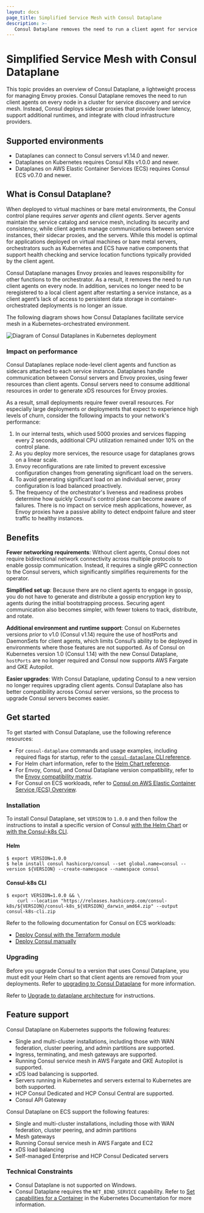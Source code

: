 ```yaml
---
layout: docs
page_title: Simplified Service Mesh with Consul Dataplane
description: >-
   Consul Dataplane removes the need to run a client agent for service discovery and service mesh by leveraging orchestrator functions. Learn about Consul Dataplane, how it can lower latency for Consul on Kubernetes and AWS ECS, and how it enables Consul support for AWS Fargate and GKE Autopilot.
---
```


# Simplified Service Mesh with Consul Dataplane

This topic provides an overview of Consul Dataplane, a lightweight process for managing Envoy proxies. Consul Dataplane removes the need to run client agents on every node in a cluster for service discovery and service mesh. Instead, Consul deploys sidecar proxies that provide lower latency, support additional runtimes, and integrate with cloud infrastructure providers.

## Supported environments

- Dataplanes can connect to Consul servers v1.14.0 and newer.
- Dataplanes on Kubernetes requires Consul K8s v1.0.0 and newer.
- Dataplanes on AWS Elastic Container Services (ECS) requires Consul ECS v0.7.0 and newer.


## What is Consul Dataplane?

When deployed to virtual machines or bare metal environments, the Consul control plane requires _server agents_ and _client agents_. Server agents maintain the service catalog and service mesh, including its security and consistency, while client agents manage communications between service instances, their sidecar proxies, and the servers. While this model is optimal for applications deployed on virtual machines or bare metal servers, orchestrators such as Kubernetes and ECS have native components that support health checking and service location functions typically provided by the client agent.

Consul Dataplane manages Envoy proxies and leaves responsibility for other functions to the orchestrator. As a result, it removes the need to run client agents on every node. In addition, services no longer need to be reregistered to a local client agent after restarting a service instance, as a client agent’s lack of access to persistent data storage in container-orchestrated deployments is no longer an issue.

The following diagram shows how Consul Dataplanes facilitate service mesh in a Kubernetes-orchestrated environment.

![Diagram of Consul Dataplanes in Kubernetes deployment](/img/k8s-dataplanes-architecture.png)

### Impact on performance

Consul Dataplanes replace node-level client agents and function as sidecars attached to each service instance. Dataplanes handle communication between Consul servers and Envoy proxies, using fewer resources than client agents. Consul servers need to consume additional resources in order to generate xDS resources for Envoy proxies.

As a result, small deployments require fewer overall resources. For especially large deployments or deployments that expect to experience high levels of churn, consider the following impacts to your network's performance:

1. In our internal tests, which used 5000 proxies and services flapping every 2 seconds, additional CPU utilization remained under 10% on the control plane.
1. As you deploy more services, the resource usage for dataplanes grows on a linear scale.
1. Envoy reconfigurations are rate limited to prevent excessive configuration changes from generating significant load on the servers.
1. To avoid generating significant load on an individual server, proxy configuration is load balanced proactively.
1. The frequency of the orchestrator's liveness and readiness probes determine how quickly Consul's control plane can become aware of failures. There is no impact on service mesh applications, however, as Envoy proxies have a passive ability to detect endpoint failure and steer traffic to healthy instances.

## Benefits

**Fewer networking requirements**: Without client agents, Consul does not require bidirectional network connectivity across multiple protocols to enable gossip communication. Instead, it requires a single gRPC connection to the Consul servers, which significantly simplifies requirements for the operator.

**Simplified set up**: Because there are no client agents to engage in gossip, you do not have to generate and distribute a gossip encryption key to agents during the initial bootstrapping process. Securing agent communication also becomes simpler, with fewer tokens to track, distribute, and rotate.

**Additional environment and runtime support**: Consul on Kubernetes versions _prior_ to v1.0 (Consul v1.14) require the use of hostPorts and DaemonSets for client agents, which limits Consul’s ability to be deployed in environments where those features are not supported.
As of Consul on Kubernetes version 1.0 (Consul 1.14) with the new Consul Dataplane, `hostPorts` are no longer required and Consul now supports AWS Fargate and GKE Autopilot.

**Easier upgrades**: With Consul Dataplane, updating Consul to a new version no longer requires upgrading client agents. Consul Dataplane also has better compatibility across Consul server versions, so the process to upgrade Consul servers becomes easier.

## Get started

To get started with Consul Dataplane, use the following reference resources:

- For `consul-dataplane` commands and usage examples, including required flags for startup, refer to the [`consul-dataplane` CLI reference](/consul/docs/connect/dataplane/consul-dataplane).
- For Helm chart information, refer to the [Helm Chart reference](/consul/docs/k8s/helm).
- For Envoy, Consul, and Consul Dataplane version compatibility, refer to the [Envoy compatibility matrix](/consul/docs/connect/proxies/envoy).
- For Consul on ECS workloads, refer to [Consul on AWS Elastic Container Service (ECS) Overview](/consul/docs/ecs).


### Installation

<Tabs>

<Tab heading="Kubernetes" group="k8s">

To install Consul Dataplane, set `VERSION` to `1.0.0` and then follow the instructions to install a specific version of Consul [with the Helm Chart](/consul/docs/k8s/installation/install#install-consul) or [with the Consul-k8s CLI](/consul/docs/k8s/installation/install-cli#install-a-previous-version).

#### Helm

```shell-session
$ export VERSION=1.0.0
$ helm install consul hashicorp/consul --set global.name=consul --version ${VERSION} --create-namespace --namespace consul
```

#### Consul-k8s CLI

```shell-session
$ export VERSION=1.0.0 && \
    curl --location "https://releases.hashicorp.com/consul-k8s/${VERSION}/consul-k8s_${VERSION}_darwin_amd64.zip" --output consul-k8s-cli.zip
```
</Tab>

<Tab heading="ECS" group="ecs">

Refer to the following documentation for Consul on ECS workloads:

- [Deploy Consul with the Terraform module](/consul/docs/ecs/deploy/terraform)
- [Deploy Consul manually](/consul/ecs/install-manul)

</Tab>

</Tabs>


### Upgrading

<Tabs>

<Tab heading="Kubernetes" group="k8s">

Before you upgrade Consul to a version that uses Consul Dataplane, you must edit your Helm chart so that client agents are removed from your deployments. Refer to [upgrading to Consul Dataplane](/consul/docs/k8s/upgrade#upgrading-to-consul-dataplanes) for more information.

</Tab>

<Tab heading="ECS" group="ecs">

Refer to [Upgrade to dataplane architecture](/consul/docs/ecs/upgrade-to-dataplanes) for instructions.

</Tab>

</Tabs>

## Feature support

Consul Dataplane on Kubernetes supports the following features:

- Single and multi-cluster installations, including those with WAN federation, cluster peering, and admin partitions are supported.
- Ingress, terminating, and mesh gateways are supported.
- Running Consul service mesh in AWS Fargate and GKE Autopilot is supported.
- xDS load balancing is supported.
- Servers running in Kubernetes and servers external to Kubernetes are both supported.
- HCP Consul Dedicated and HCP Consul Central are supported.
- Consul API Gateway

Consul Dataplane on ECS support the following features:

- Single and multi-cluster installations, including those with WAN federation, cluster peering, and admin partitions
- Mesh gateways
- Running Consul service mesh in AWS Fargate and EC2
- xDS load balancing
- Self-managed Enterprise and HCP Consul Dedicated servers

### Technical Constraints

- Consul Dataplane is not supported on Windows.
- Consul Dataplane requires the `NET_BIND_SERVICE` capability. Refer to [Set capabilities for a Container](https://kubernetes.io/docs/tasks/configure-pod-container/security-context/#set-capabilities-for-a-container) in the Kubernetes Documentation for more information.
